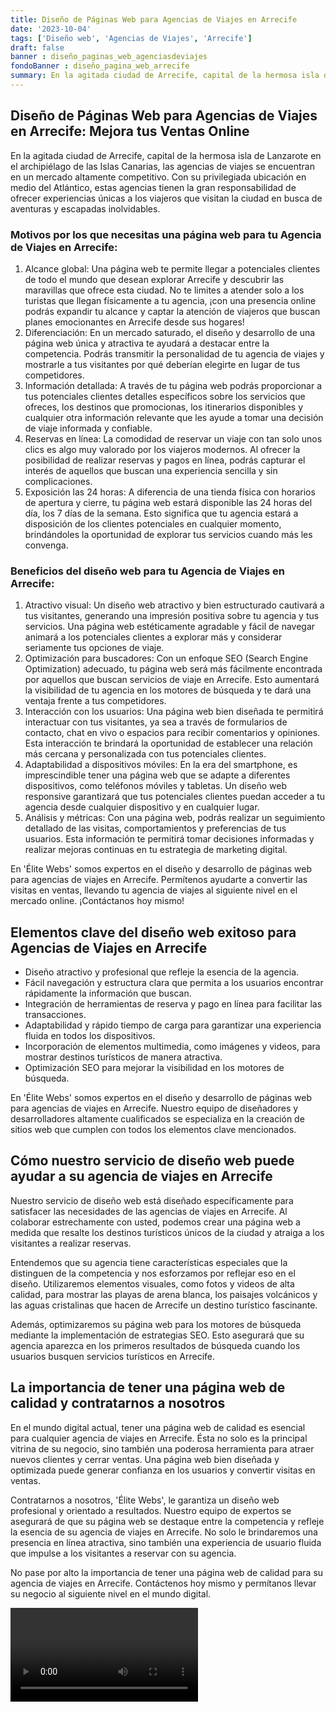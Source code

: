 ```yaml
---
title: Diseño de Páginas Web para Agencias de Viajes en Arrecife
date: '2023-10-04'
tags: ['Diseño web', 'Agencias de Viajes', 'Arrecife']
draft: false
banner : diseño_paginas_web_agenciasdeviajes
fondoBanner : diseño_pagina_web_arrecife
summary: En la agitada ciudad de Arrecife, capital de la hermosa isla de Lanzarote en el archipiélago de las Islas Canarias, las agencias de viajes se encuentran en un mercado altamente competitivo. Con su privilegiada ubicación en medio del Atlántico, estas agencias tienen la gran responsabilidad de ofrecer experiencias únicas a los viajeros que visitan la ciudad en busca de aventuras y escapadas inolvidables.
---
```


## Diseño de Páginas Web para Agencias de Viajes en Arrecife: Mejora tus Ventas Online

En la agitada ciudad de Arrecife, capital de la hermosa isla de Lanzarote en el archipiélago de las Islas Canarias, las agencias de viajes se encuentran en un mercado altamente competitivo. Con su privilegiada ubicación en medio del Atlántico, estas agencias tienen la gran responsabilidad de ofrecer experiencias únicas a los viajeros que visitan la ciudad en busca de aventuras y escapadas inolvidables.

### Motivos por los que necesitas una página web para tu Agencia de Viajes en Arrecife:

1. Alcance global: Una página web te permite llegar a potenciales clientes de todo el mundo que desean explorar Arrecife y descubrir las maravillas que ofrece esta ciudad. No te limites a atender solo a los turistas que llegan físicamente a tu agencia, ¡con una presencia online podrás expandir tu alcance y captar la atención de viajeros que buscan planes emocionantes en Arrecife desde sus hogares!
2. Diferenciación: En un mercado saturado, el diseño y desarrollo de una página web única y atractiva te ayudará a destacar entre la competencia. Podrás transmitir la personalidad de tu agencia de viajes y mostrarle a tus visitantes por qué deberían elegirte en lugar de tus competidores.
3. Información detallada: A través de tu página web podrás proporcionar a tus potenciales clientes detalles específicos sobre los servicios que ofreces, los destinos que promocionas, los itinerarios disponibles y cualquier otra información relevante que les ayude a tomar una decisión de viaje informada y confiable.
4. Reservas en línea: La comodidad de reservar un viaje con tan solo unos clics es algo muy valorado por los viajeros modernos. Al ofrecer la posibilidad de realizar reservas y pagos en línea, podrás capturar el interés de aquellos que buscan una experiencia sencilla y sin complicaciones.
5. Exposición las 24 horas: A diferencia de una tienda física con horarios de apertura y cierre, tu página web estará disponible las 24 horas del día, los 7 días de la semana. Esto significa que tu agencia estará a disposición de los clientes potenciales en cualquier momento, brindándoles la oportunidad de explorar tus servicios cuando más les convenga.

### Beneficios del diseño web para tu Agencia de Viajes en Arrecife:

1. Atractivo visual: Un diseño web atractivo y bien estructurado cautivará a tus visitantes, generando una impresión positiva sobre tu agencia y tus servicios. Una página web estéticamente agradable y fácil de navegar animará a los potenciales clientes a explorar más y considerar seriamente tus opciones de viaje.
2. Optimización para buscadores: Con un enfoque SEO (Search Engine Optimization) adecuado, tu página web será más fácilmente encontrada por aquellos que buscan servicios de viaje en Arrecife. Esto aumentará la visibilidad de tu agencia en los motores de búsqueda y te dará una ventaja frente a tus competidores.
3. Interacción con los usuarios: Una página web bien diseñada te permitirá interactuar con tus visitantes, ya sea a través de formularios de contacto, chat en vivo o espacios para recibir comentarios y opiniones. Esta interacción te brindará la oportunidad de establecer una relación más cercana y personalizada con tus potenciales clientes.
4. Adaptabilidad a dispositivos móviles: En la era del smartphone, es imprescindible tener una página web que se adapte a diferentes dispositivos, como teléfonos móviles y tabletas. Un diseño web responsive garantizará que tus potenciales clientes puedan acceder a tu agencia desde cualquier dispositivo y en cualquier lugar.
5. Análisis y métricas: Con una página web, podrás realizar un seguimiento detallado de las visitas, comportamientos y preferencias de tus usuarios. Esta información te permitirá tomar decisiones informadas y realizar mejoras continuas en tu estrategia de marketing digital.

En 'Élite Webs' somos expertos en el diseño y desarrollo de páginas web para agencias de viajes en Arrecife. Permítenos ayudarte a convertir las visitas en ventas, llevando tu agencia de viajes al siguiente nivel en el mercado online. ¡Contáctanos hoy mismo!

<GifSeo />

<Cta />

## Elementos clave del diseño web exitoso para Agencias de Viajes en Arrecife

- Diseño atractivo y profesional que refleje la esencia de la agencia.
- Fácil navegación y estructura clara que permita a los usuarios encontrar rápidamente la información que buscan.
- Integración de herramientas de reserva y pago en línea para facilitar las transacciones.
- Adaptabilidad y rápido tiempo de carga para garantizar una experiencia fluida en todos los dispositivos.
- Incorporación de elementos multimedia, como imágenes y videos, para mostrar destinos turísticos de manera atractiva.
- Optimización SEO para mejorar la visibilidad en los motores de búsqueda.

En 'Élite Webs' somos expertos en el diseño y desarrollo de páginas web para agencias de viajes en Arrecife. Nuestro equipo de diseñadores y desarrolladores altamente cualificados se especializa en la creación de sitios web que cumplen con todos los elementos clave mencionados.

## Cómo nuestro servicio de diseño web puede ayudar a su agencia de viajes en Arrecife

Nuestro servicio de diseño web está diseñado específicamente para satisfacer las necesidades de las agencias de viajes en Arrecife. Al colaborar estrechamente con usted, podemos crear una página web a medida que resalte los destinos turísticos únicos de la ciudad y atraiga a los visitantes a realizar reservas.

Entendemos que su agencia tiene características especiales que la distinguen de la competencia y nos esforzamos por reflejar eso en el diseño. Utilizaremos elementos visuales, como fotos y videos de alta calidad, para mostrar las playas de arena blanca, los paisajes volcánicos y las aguas cristalinas que hacen de Arrecife un destino turístico fascinante.

Además, optimizaremos su página web para los motores de búsqueda mediante la implementación de estrategias SEO. Esto asegurará que su agencia aparezca en los primeros resultados de búsqueda cuando los usuarios busquen servicios turísticos en Arrecife.

## La importancia de tener una página web de calidad y contratarnos a nosotros

En el mundo digital actual, tener una página web de calidad es esencial para cualquier agencia de viajes en Arrecife. Ésta no solo es la principal vitrina de su negocio, sino también una poderosa herramienta para atraer nuevos clientes y cerrar ventas. Una página web bien diseñada y optimizada puede generar confianza en los usuarios y convertir visitas en ventas.

Contratarnos a nosotros, 'Élite Webs', le garantiza un diseño web profesional y orientado a resultados. Nuestro equipo de expertos se asegurará de que su página web se destaque entre la competencia y refleje la esencia de su agencia de viajes en Arrecife. No solo le brindaremos una presencia en línea atractiva, sino también una experiencia de usuario fluida que impulse a los visitantes a reservar con su agencia.

No pase por alto la importancia de tener una página web de calidad para su agencia de viajes en Arrecife. Contáctenos hoy mismo y permítanos llevar su negocio al siguiente nivel en el mundo digital.

<Video />

<CtaBot job='Agencias de Viajes' city='Arrecife'/>

<Gmaps query='Arrecife+españa+maps' />